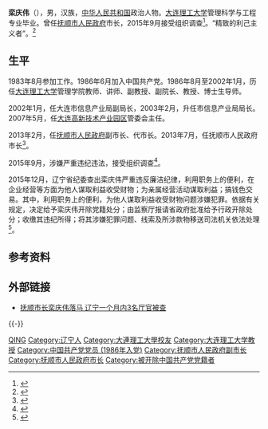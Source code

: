 '''栾庆伟'''（{{bd|1962年|11月||catIdx=L}}），男，汉族，[[中华人民共和国|中华人民共和国]]政治人物。[[大连理工大学|大连理工大学]]管理科学与工程专业毕业。曾任[[抚顺市人民政府|抚顺市人民政府]]市长，2015年9月接受组织调查<ref >{{cite web |url=http://legal.people.com.cn/n/2015/0917/c188502-27595949.html |language= |title=辽宁省抚顺市委副书记市长栾庆伟接受组织调查 |publisher=人民网 |date=2015-09-17|accessdate= |archive-date=2015-12-23|archive-url=https://web.archive.org/web/20151223084123/http://legal.people.com.cn/n/2015/0917/c188502-27595949.html |dead-url=no }}</ref>。“精致的利己主义者”。<ref>{{cite news|title=中国纪检监察报 - “精致的利己主义”害莫大焉|url=http://csr.mos.gov.cn/content/2017-02/08/content_45005.htm|work=csr.mos.gov.cn|access-date=2018-05-16|archive-url=https://web.archive.org/web/20180517082300/http://csr.mos.gov.cn/content/2017-02/08/content_45005.htm|archive-date=2018-05-17|dead-url=yes}}</ref>

== 生平 ==
1983年8月参加工作。1986年6月加入中国共产党。1986年8月至2002年1月，历任[[大连理工大学|大连理工大学]]管理学院教师、讲师、副教授、副院长、教授、博士生导师。

2002年1月，任大连市信息产业局副局长，2003年2月，升任市信息产业局局长。2007年5月，任[[大连高新技术产业园区|大连高新技术产业园区]]管委会主任。

2013年2月，任[[抚顺市人民政府|抚顺市人民政府]]副市长、代市长。2013年7月，任抚顺市人民政府市长<ref >{{cite web |url=http://news.ifeng.com/mainland/renshi/detail_2013_07/08/27260444_0.shtml |language= |title=栾庆伟任辽宁省抚顺市长(简历) |publisher=中国经济网 |date=2013-07-08|accessdate= |archive-date=2015-12-23 |archive-url=https://web.archive.org/web/20151223140120/http://news.ifeng.com/mainland/renshi/detail_2013_07/08/27260444_0.shtml |dead-url=no }}</ref>。

2015年9月，涉嫌严重违纪违法，接受组织调查<ref>{{cite news|url=http://news.163.com/15/1223/03/BBG6UKUA00014Q4P.html|language=|title=辽宁抚顺"学霸市长"栾庆伟被双开 搞钱色交易|publisher=网易新闻|date=2015-12-22|accessdate=2015-12-22|deadurl=yes|archiveurl=https://web.archive.org/web/20151223070505/http://news.163.com/15/1223/03/BBG6UKUA00014Q4P.html|archivedate=2015-12-23}}</ref>。

2015年12月，辽宁省纪委查出栾庆伟严重违反廉洁纪律，利用职务上的便利，在企业经营等方面为他人谋取利益收受财物；为亲属经营活动谋取利益；搞钱色交易。其中，利用职务上的便利，为他人谋取利益收受财物问题涉嫌犯罪。依据有关规定，决定给予栾庆伟开除党籍处分；由监察厅报请省政府批准给予行政开除处分；收缴其违纪所得；将其涉嫌犯罪问题、线索及所涉款物移送司法机关依法处理<ref>{{cite news|url=http://news.163.com/15/1223/03/BBG6UKUA00014Q4P.html|language=|title=辽宁抚顺"学霸市长"栾庆伟被双开 搞钱色交易|publisher=网易新闻|date=2015年12月22日|accessdate=2015年12月22日|deadurl=yes|archiveurl=https://web.archive.org/web/20151223070505/http://news.163.com/15/1223/03/BBG6UKUA00014Q4P.html|archivedate=2015年12月23日}}</ref>。

== 参考资料 ==
{{reflist}}

== 外部链接 ==
*[http://news.youth.cn/gn/201509/t20150917_7124860.htm 抚顺市长栾庆伟落马 辽宁一个月内3名厅官被查] {{Wayback|url=http://news.youth.cn/gn/201509/t20150917_7124860.htm |date=20190508113257 }}
{{-}}
{{start box}}
{{s-gov|prc}}
{{s-before|[[王桂芬|王桂芬]]}}
{{s-title|[[抚顺市人民政府|抚顺市人民政府]]市长|2013年2月-2015年9月}}
{{s-after|[[葛海鹰|葛海鹰]]}}
{{end box}}

{{抚顺市市长}}
{{中共十八大以来的反腐败工作}}

{{Authority control}}
{{DEFAULTSORT:L栾}}
[[Category:栾姓|QING]]
[[Category:辽宁人|Category:辽宁人]]
[[Category:大連理工大學校友|Category:大連理工大學校友]]
[[Category:大连理工大学教授|Category:大连理工大学教授]]
[[Category:中国共产党党员_(1986年入党)|Category:中国共产党党员 (1986年入党)]]
[[Category:抚顺市人民政府副市长|Category:抚顺市人民政府副市长]]
[[Category:抚顺市人民政府市长|Category:抚顺市人民政府市长]]
[[Category:被开除中国共产党党籍者|Category:被开除中国共产党党籍者]]